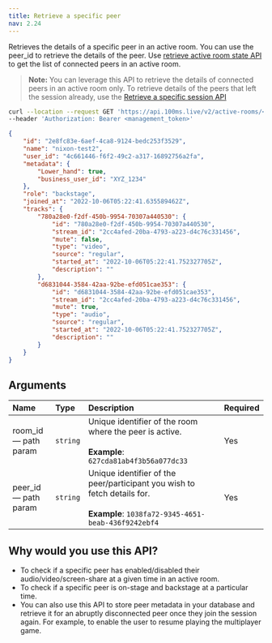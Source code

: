 ```yaml
---
title: Retrieve a specific peer
nav: 2.24
---
```


Retrieves the details of a specific peer in an active room. You can use the peer_id to retrieve the details of the peer. Use [retrieve active room state API](/server-side/v2/active-rooms/retrieve-active-room) to get the list of connected peers in an active room.

> **Note:** You can leverage this API to retrieve the details of connected peers in an active room only. To retrieve details of the peers that left the session already, use the [Retrieve a specific session API](/server-side/v2/Sessions/retrieve-a-session)

<GetRequest title="https://api.100ms.live/v2/active-rooms/<room_id>/peers/<peer_id>" />
<Request id="req-0">

```bash
curl --location --request GET 'https://api.100ms.live/v2/active-rooms/<room_id>/peers/<peer_id>' \
--header 'Authorization: Bearer <management_token>'
```

</Request>

<ResponseBox id="res-0" status="200 OK">

```json
{
    "id": "2e8fc83e-6aef-4ca8-9124-bedc253f3529",
    "name": "nixon-test2",
    "user_id": "4c661446-f6f2-49c2-a317-16892756a2fa",
    "metadata": {
        "Lower_hand": true,
        "business_user_id": "XYZ_1234"
    },
    "role": "backstage",
    "joined_at": "2022-10-06T05:22:41.635589462Z",
    "tracks": {
        "780a28e0-f2df-450b-9954-70307a440530": {
            "id": "780a28e0-f2df-450b-9954-70307a440530",
            "stream_id": "2cc4afed-20ba-4793-a223-d4c76c331456",
            "mute": false,
            "type": "video",
            "source": "regular",
            "started_at": "2022-10-06T05:22:41.752327705Z",
            "description": ""
        },
        "d6831044-3584-42aa-92be-efd051cae353": {
            "id": "d6831044-3584-42aa-92be-efd051cae353",
            "stream_id": "2cc4afed-20ba-4793-a223-d4c76c331456",
            "mute": true,
            "type": "audio",
            "source": "regular",
            "started_at": "2022-10-06T05:22:41.752327705Z",
            "description": ""
        }
    }
}
```

</ResponseBox>

## Arguments

| Name                       | Type     | Description                                                                                                                            | Required |
| :------------------------- | :------- | :------------------------------------------------------------------------------------------------------------------------------------- | :------- |
| room_id <br/> — path param | `string` | Unique identifier of the room where the peer is active. <br/><br/>**Example**: `627cda81ab4f3b56a077dc33`                              | Yes      |
| peer_id <br/> — path param | `string` | Unique identifier of the peer/participant you wish to fetch details for. <br/><br/>**Example**: `1038fa72-9345-4651-beab-436f9242ebf4` | Yes      |

## Why would you use this API?

-   To check if a specific peer has enabled/disabled their audio/video/screen-share at a given time in an active room.
-   To check if a specific peer is on-stage and backstage at a particular time.
-   You can also use this API to store peer metadata in your database and retrieve it for an abruptly disconnected peer once they join the session again. For example, to enable the user to resume playing the multiplayer game.
